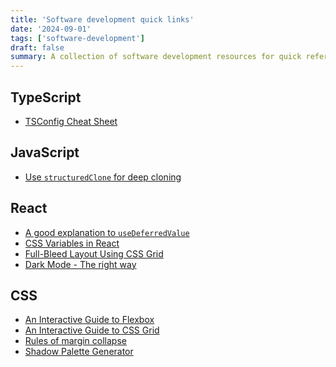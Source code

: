 ```yaml
---
title: 'Software development quick links'
date: '2024-09-01'
tags: ['software-development']
draft: false
summary: A collection of software development resources for quick reference.
---
```


## TypeScript

- [TSConfig Cheat Sheet](https://www.totaltypescript.com/tsconfig-cheat-sheet)

## JavaScript

- [Use `structuredClone` for deep cloning](https://developer.mozilla.org/en-US/docs/Web/API/structuredClone)

## React

- [A good explanation to `useDeferredValue`](https://www.joshwcomeau.com/react/use-deferred-value/)
- [CSS Variables in React](https://www.joshwcomeau.com/css/css-variables-for-react-devs/)
- [Full-Bleed Layout Using CSS Grid](https://www.joshwcomeau.com/css/full-bleed/)
- [Dark Mode - The right way](https://www.joshwcomeau.com/react/dark-mode/)

## CSS

- [An Interactive Guide to Flexbox](https://www.joshwcomeau.com/css/interactive-guide-to-flexbox/)
- [An Interactive Guide to CSS Grid](https://www.joshwcomeau.com/css/interactive-guide-to-grid/)
- [Rules of margin collapse](https://www.joshwcomeau.com/css/rules-of-margin-collapse/)
- [Shadow Palette Generator](https://www.joshwcomeau.com/shadow-palette/)
